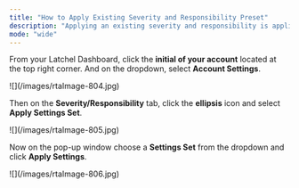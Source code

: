 ```yaml
---
title: "How to Apply Existing Severity and Responsibility Preset"
description: "Applying an existing severity and responsibility is applicable when you have previous settings that were already saved."
mode: "wide"
---
```


From your Latchel Dashboard, click the **initial of your account** located at the top right corner. And on the dropdown, select **Account Settings**.

<Frame>
  ![](/images/rtaImage-804.jpg)
</Frame>

Then on the **Severity/Responsibility** tab, click the **ellipsis** icon and select **Apply Settings Set**.

<Frame>
  ![](/images/rtaImage-805.jpg)
</Frame>

Now on the pop-up window choose a **Settings Set** from the dropdown and click **Apply Settings**.

<Frame>
  ![](/images/rtaImage-806.jpg)
</Frame>
